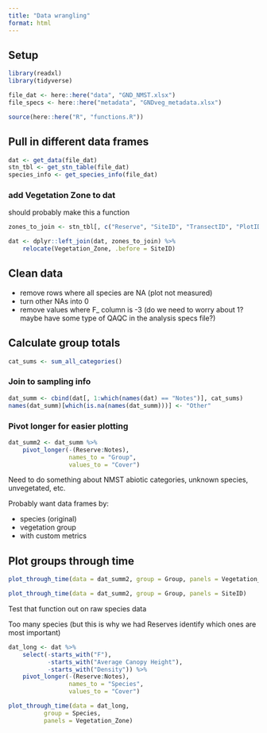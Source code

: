 ```yaml
---
title: "Data wrangling"
format: html
---
```


## Setup  

```r
library(readxl)
library(tidyverse)

file_dat <- here::here("data", "GND_NMST.xlsx")
file_specs <- here::here("metadata", "GNDveg_metadata.xlsx")

source(here::here("R", "functions.R"))
```

## Pull in different data frames  

```r
dat <- get_data(file_dat)
stn_tbl <- get_stn_table(file_dat)
species_info <- get_species_info(file_dat)
```


### add Vegetation Zone to dat  

should probably make this a function  


```r
zones_to_join <- stn_tbl[, c("Reserve", "SiteID", "TransectID", "PlotID", "Vegetation_Zone")]

dat <- dplyr::left_join(dat, zones_to_join) %>% 
    relocate(Vegetation_Zone, .before = SiteID)
```

## Clean data  

+  remove rows where all species are NA (plot not measured)  
+  turn other NAs into 0  
+  remove values where F_ column is -3  (do we need to worry about 1? maybe have some type of QAQC in the analysis specs file?)  

## Calculate group totals  

```r
cat_sums <- sum_all_categories()
```

### Join to sampling info  

```r
dat_summ <- cbind(dat[, 1:which(names(dat) == "Notes")], cat_sums)
names(dat_summ)[which(is.na(names(dat_summ)))] <- "Other"
```

### Pivot longer for easier plotting  

```r
dat_summ2 <- dat_summ %>% 
    pivot_longer(-(Reserve:Notes),
                 names_to = "Group",
                 values_to = "Cover")
```

Need to do something about NMST abiotic categories, unknown species, unvegetated, etc.  

Probably want data frames by:  

-  species (original)  
-  vegetation group  
-  with custom metrics  


## Plot groups through time  


```r
plot_through_time(data = dat_summ2, group = Group, panels = Vegetation_Zone)
```

```r
plot_through_time(data = dat_summ2, group = Group, panels = SiteID)
```


Test that function out on raw species data  

Too many species (but this is why we had Reserves identify which ones are most important)  

```r
dat_long <- dat %>% 
    select(-starts_with("F"),
           -starts_with("Average Canopy Height"),
           -starts_with("Density")) %>% 
    pivot_longer(-(Reserve:Notes),
                 names_to = "Species",
                 values_to = "Cover")

plot_through_time(data = dat_long,
          group = Species,
          panels = Vegetation_Zone)
```

